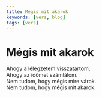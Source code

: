 ```yaml
---
title: Mégis mit akarok
keywords: [vers, blog]
tags: [vers]
---
```


# Mégis mit akarok

Ahogy a lélegzetem visszatartom,  
Ahogy az időmet számlálom.  
Nem tudom, hogy mégis mire várok.  
Nem tudom, hogy mégis mit akarok.
